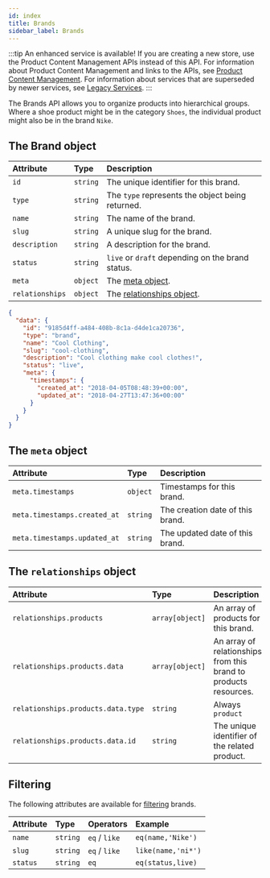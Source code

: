 ```yaml
---
id: index
title: Brands
sidebar_label: Brands
---
```


:::tip An enhanced service is available!
If you are creating a new store, use the Product Content Management APIs instead of this API. For information about Product Content Management and links to the APIs, see [Product Content Management](../../../concepts/product-content-management.md). For information about services that are superseded by newer services, see [Legacy Services](../../../api/index.md#legacy-services).
:::

The Brands API allows you to organize products into hierarchical groups. Where a shoe product might be in the category `Shoes`, the individual product might also be in the brand `Nike`.

## The Brand object

<!--DOCUSAURUS_CODE_TABS-->

<!--Attributes-->

| Attribute | Type | Description |
| :--- | :--- | :--- |
| `id` | `string` | The unique identifier for this brand. |
| `type` | `string` | The `type` represents the object being returned. |
| `name` | `string` | The name of the brand. |
| `slug` | `string` | A unique slug for the brand. |
| `description` | `string` | A description for the brand. |
| `status` | `string` | `live` or `draft` depending on the brand status. |
| `meta` | `object` | The [meta object](#the-meta-object). |
| `relationships` | `object` | The [relationships object](#the-relationships-object). |

<!--Sample Response-->

```json
{
  "data": {
    "id": "9185d4ff-a484-408b-8c1a-d4de1ca20736",
    "type": "brand",
    "name": "Cool Clothing",
    "slug": "cool-clothing",
    "description": "Cool clothing make cool clothes!",
    "status": "live",
    "meta": {
      "timestamps": {
        "created_at": "2018-04-05T08:48:39+00:00",
        "updated_at": "2018-04-27T13:47:36+00:00"
      }
    }
  }
}
```

<!--END_DOCUSAURUS_CODE_TABS-->

## The `meta` object

| Attribute | Type | Description |
| :--- | :--- | :--- |
| `meta.timestamps` | `object` | Timestamps for this brand. |
| `meta.timestamps.created_at` | `string` | The creation date of this brand. |
| `meta.timestamps.updated_at` | `string` | The updated date of this brand. |

## The `relationships` object

| Attribute | Type | Description |
| :--- | :--- | :--- |
| `relationships.products` | `array[object]` | An array of products for this brand. |
| `relationships.products.data` | `array[object]` | An array of relationships from this brand to products resources. |
| `relationships.products.data.type` | `string` | Always `product` |
| `relationships.products.data.id` | `string` | The unique identifier of the related product. |

## Filtering

The following attributes are available for [filtering](../../basics/filtering.md) brands.

| Attribute | Type | **Operators** | **Example** |
| :--- | :--- | :--- | :--- |
| `name` | `string` | `eq` / `like` | `eq(name,'Nike')` |
| `slug` | `string` | `eq` / `like` | `like(name,'ni*')` |
| `status` | `string` | `eq` | `eq(status,live)` |
